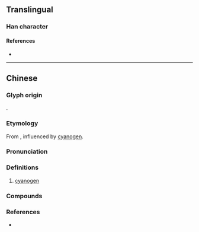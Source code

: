 {{character info}}
==Translingual==

===Han character===
{{Han char|rn=84|rad=气|as=08|sn=12|four=80217|canj=ONQMB|ids=⿹气青}}

====References====
* {{Han ref|kx=0600.011|dkj=17072|hdz=32013.030|uh=6C30|ud=27696|bh=D9E6|bd=55782}}

----

==Chinese==
{{zh-forms}}

===Glyph origin===
{{Han compound|气|青|ls=psc|ls2=ic|c1=s|c2=p|tr2=qīng}}.

===Etymology===
From {{zh-l|青}}, influenced by [[cyanogen]].

===Pronunciation===
{{zh-pron
|m=氰
|c=cing1,cing4
|cat=n
}}

===Definitions===
{{zh-hanzi}}

# {{lb|zh|organic compound}} [[cyanogen]]

===Compounds===
{{zh-der|氰化鉀|氰化物|氰中毒|氫氰酸|金氰化鉀|三聚氰胺|氰化氫|三聚氰酸|亞鐵氰化鉀|氰酸|氰酸鈉|氰酸鉀|鐵氰化鉀}}

===References===
* {{R:yue:Hanzi}}